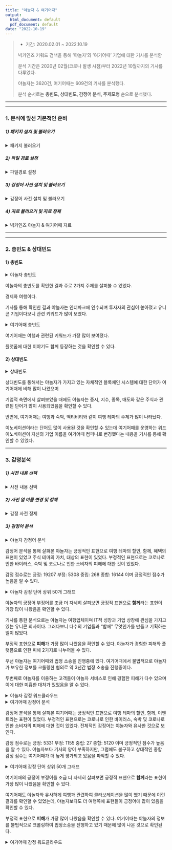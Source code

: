 ```yaml
---
title: "야놀자 & 여기어때"
output:
  html_document: default
  pdf_document: default
date: "2022-10-19"
---
```


> -   기간: 2020.02.01 \~ 2022.10.19
>
> 빅카인즈 키워드 검색을 통해 '야놀자'와 '여기어때' 기업에 대한 기사를 분석함
>
> 분석 기간은 2020년 02월(코로나 발생 시점)부터 2022년 10월까지의 기사를 다루었다.
>
> 야놀자는 3620건, 여기어때는 609건의 기사를 분석했다.
>
> 분석 순서로는 **총빈도, 상대빈도, 감정어 분석, 주제모형** 순으로 분석했다.

------------------------------------------------------------------------

------------------------------------------------------------------------

### 1. 분석에 앞선 기본적인 준비

##### *1) 패키지 설치 및 불러오기*

<details>

<summary>패키지 불러오기</summary>

::: {markdown="1-1"}
```r

c( "rio", "psych", "psychTools", "skimr", "janitor", 
   
   "tidyverse", "tidytable", "tidymodels", "lm.beta",
   
   "GGally", "ggforce", "gt", "mdthemes", "patchwork",
   
   "r2symbols", "equatiomatic", "purrr", "palmerpenguins",
   
   "textdata", "tidytext", "epubr", "stm", "quarto", "wordcloud",
   
   "RcppMeCab", "KoNLP", "tidyr", "dplyr", "tidylo", "lubridate"
   
) -> pkg 

lapply(pkg, require, ch = T)

sapply(pkg, function(x){

  if(!require(x, ch = T)) install.packages(x)

  library(x, ch = T)

})
```
:::

</details>

##### *2) 파일 경로 설정*

<details>

<summary>파일경로 설정</summary>

```r
#| label: 파일경로 설정
#| include: true
#| warning: false

setwd("C:/Users/YH JUNG/Documents/R/GIT/residence/data")

getwd()
```

</details>

##### *3) 감정어 사전 설치 및 불러오기*

<details>

<summary>감정어 사전 설치 및 불러오기</summary>

```r
#| label: 감정어 사전 다운 및 설치
#| include: false
#| warning: false

url_v <- "https://github.com/park1200656/KnuSentiLex/archive/refs/heads/master.zip"

dest_v <- "data/knusenti.zip"

download.file(url = url_v, destfile = dest_v, mode = "wb")

list.files("data/KnuSentiLex-master/")
```

</details>

##### *4) 자료 불러오기 및 자료 정제*

<details>

<summary>빅카인즈 야놀자 & 여기어때 자료</summary>

```r
#| label: 빅카인즈 야놀자 & 여기어때 자료
#| include: true
#| warning: false

# 야놀자
yanolja_df <- readxl::read_excel("C:/Users/YH JUNG/Documents/R/GIT/residence/data/yanolja_main_data(2020.02 ~ 2022.10).xlsx") %>%
  
select.(제목, 언론사, 본문, URL)

yanolja_tk <- yanolja_df %>%
  
drop_na() %>%
  
unnest_tokens(word, 제목, token = pos) %>%
  
separate(word, c("word", "pos"), sep = "/") %>%
  
filter(pos == 'nng')

#여기어때
hah_df <- readxl::read_excel("C:/Users/YH JUNG/Documents/R/GIT/residence/data/hah_main_data(2020.02 ~ 2022.10).xlsx") %>%
  
select.(제목, 언론사, 본문, URL)

hah_tk <- hah_df %>%
  
drop_na() %>%
  
unnest_tokens(word, 제목, token = pos) %>%
  
separate(word, c("word", "pos"), sep = "/") %>%
  
filter(pos == 'nng')
```

</details>

------------------------------------------------------------------------

------------------------------------------------------------------------

### 2. 총빈도 & 상대빈도

#### 1) 총빈도

<details>

<summary>야놀자 총빈도</summary>

```r
#| label: 야놀자 총빈도
#| include: true
#| warning: false

yanolja_total <- yanolja_tk %>%

count(word, sort = T) %>%

slice_max(n, n = 15) %>%

ggplot(aes(x = n,

y = reorder(word, n))) +

geom_col(show.legend = F)

yanolja_total
```

</details>

야놀자의 총빈도를 확인한 결과 주로 2가지 주제를 살펴볼 수 있었다.

경제와 여행이다.

기사를 통해 확인한 결과 야놀자는 인터파크에 인수되며 투자자의 관심이 쏟아졌고 유니콘 기업이다보니 관련 키워드가 많이 보였다.

<details>

<summary>여기어때 총빈도</summary>

```r
#| label: 여기어때 총빈도
#| include: true
#| warning: false

hah_total <- hah_tk %>%

count(word, sort = T) %>%

slice_max(n, n = 15) %>%

ggplot(aes(x = n,

y = reorder(word, n))) +

geom_col(show.legend = F)

hah_total
```

</details>

여기어때는 여행과 관련된 키워드가 가장 많이 보여졌다.

플랫폼에 대한 이야기도 함께 등장하는 것을 확인할 수 있다.

#### 2) 상대빈도

<details>

<summary>상대빈도</summary>

```r
#| label: 상대빈도
#| include: true
#| warning: false

yanolja_df %>% 
  unnest_tokens(output = word, input = 본문, token  = pos) %>% 
  separate(col = word, 
           into = c("word", "pos"),
           sep = "/") %>% 
  filter(pos == "nng")-> yj_df

hah_df %>% 
  unnest_tokens(output = word, input = 본문, token  = pos) %>% 
  separate(col = word, 
           into = c("word", "pos"),
           sep = "/") %>% 
  filter(pos == "nng") -> hh_df

#상대빈도 결합
bind_rows(yj_df, hh_df, .id = "기업")  %>% 
  filter(str_length(word) > 1) %>%
  filter(word != "여기") %>% 
  filter(word != "어때") %>% 
  filter(word != "야놀자") %>% 
  count(word, 기업) %>% 
  bind_log_odds(set = 기업,
                feature = word, 
                n = n) %>% 
  arrange(-log_odds_weighted) -> weighted_log_odds_df

weighted_log_odds_df %>%
  group_by(기업 = ifelse(기업 > 1, "여기어때", "야놀자")) %>%
  slice_max(abs(log_odds_weighted), n = 15) %>%
  ggplot(aes(x = log_odds_weighted,
             y = reorder(word, log_odds_weighted),
             fill = 기업)) +
  geom_col(show.legend = F) +
  facet_wrap(~기업, scale = "free")
```

</details>

상대빈도를 통해서는 야놀자가 가지고 있는 자체적인 블록체인 시스템에 대한 단어가 여기어때에 비해 많이 나왔으며

기업적 측면에서 살펴보았을 때에도 야놀자는 증시, 지수, 종목, 매도와 같은 주식과 관련된 단어가 많이 사용되었음을 확인할 수 있다.

반면에, 여기어때는 여행과 숙박, 액티비티와 같이 여행 테마의 주제가 많이 나타났다.

이노베이션이라는 단어도 많이 사용된 것을 확인할 수 있는데 여기어때를 운영하는 위드이노베이션이 자신의 기업 이름을 여기어때 컴퍼니로 변경했다는 내용을 기사를 통해 확인할 수 있었다.

------------------------------------------------------------------------

### 3. 감정분석

##### 1) 사전 내용 선택

<details>

<summary>사전 내용 선택</summary>

```r
#| label: 사전 내용 선택
#| include: false
#| warning: false

senti_name_v <- list.files("data/KnuSentiLex-master/.")[9]

senti_dic_df <- read_tsv("data/KnuSentiLex-master/SentiWord_Dict.txt", col_names = F)

```

</details>

##### 2) 사전 열 이름 변경 및 정제

<details>

<summary>감정 사전 정제</summary>

```r
#| label: 감정 사전 정제
#| include: true
#| warning: false

senti_dic_df <- senti_dic_df %>% rename(word = X1, sScore = X2)

senti_dic_df %>%

mutate(emotion = ifelse(sScore >= 1, "긍정", ifelse(sScore <= -1, "부정", "중립"))) %>%

count(emotion)

knu_dic_df <- senti_dic_df %>%

filter(!is.na(sScore))



```

</details>

##### 3) 감정어 분석

<details>

<summary>야놀자 감정어 분석</summary>

```r
#| label: 야놀자 감정어 분석
#| include: true
#| warning: false

#상위 15개 감정어 분석(단어 갯수 2개 이상)
yanolja_senti_df <- yanolja_tk %>%

unnest_tokens(word, 본문, token = pos) %>%

separate(col = word, into = c("word", "morph"), sep = "/" ) %>%

inner_join(knu_dic_df) %>%

count(word, sScore, sort = T) %>%

filter(str_length(word) > 1) %>%

mutate(word = reorder(word, n)) %>%

slice_head(n = 15)

#감정어 그래프
yanolja_senti_df %>%

ggplot()+

geom_col(aes(n, word, fill = sScore), show.legend = F)

#감정 분석 점수
yanolja_tk %>%

unnest_tokens(word, 본문) %>%

left_join(knu_dic_df) %>%

mutate(sScore = ifelse(is.na(sScore), 0, sScore)) %>%

arrange(sScore)

#긍정 부정 단어 갯수
yanolja_tk %>%

unnest_tokens(word, 본문) %>%

left_join(knu_dic_df) %>%

mutate(sScore = ifelse(sScore >= 1, "긍정", ifelse(sScore <= -1, "부정", "중립"))) %>%

count(sScore)

# 감정 점수
yanolja_tk %>%

unnest_tokens(word, 본문) %>%

left_join(knu_dic_df) %>%

mutate(sScore = ifelse(is.na(sScore), 0, sScore)) %>%

summarise(emotion = sum(sScore))
```

</details>

감정어 분석을 통해 살펴본 야놀자는 긍정적인 표현으로 여행 테마의 할인, 함께, 혜택의 표현이 있었고 주식 테마의 가치, 대상의 표현이 있었다. 부정적인 표현으로는 코로나로 인한 바이러스, 숙박 및 코로나로 인한 소비자의 피해에 대한 것이 있었다.

감정 점수로는 긍정: 19207 부정: 5308 중립: 268 종합: 16144 이며 긍정적인 점수가 높음을 알 수 있다.

<details>

<summary>야놀자 감정 단어 상위 50개 그래프</summary>

```r
#| label: 야놀자 감정 단어 상위 50개 그래프
#| include: true
#| warning: false

yanolja_tk %>%

unnest_tokens(word, 본문) %>%

inner_join(knu_dic_df) %>%

mutate(emotion = ifelse(sScore > 0, "긍정", ifelse(sScore < 0, "부정", "중립"))) %>%

filter(emotion != "중립") %>%

count(word, emotion, sort = T) %>%

mutate(word = reorder(word, n)) %>%

filter(str_length(word) > 1) %>%

top_n(20) %>%

ggplot(aes(word, n, fill = emotion)) +

geom_col(show.legend = FALSE) +

facet_wrap(~emotion, scales = "free_y") +

labs(y = "단어 빈도", x = "감정 단어", title = "야놀자 긍정어 부정어") +

coord_flip()
```

</details>

야놀자의 긍정어 부정어를 조금 더 자세히 살펴보면 긍정적 표현으로 **함께**라는 표현이 가장 많이 나왔음을 확인할 수 있다.

기사를 통한 분석으로는 야놀자는 여행업체이며 IT적 성장과 기업 상장에 관심을 가지고 있는 유니콘 회사이다. 그러다보니 다수의 기업들과 "함께" 무엇인가를 만들고 기획하는 일이 많았다.

부정적 표현으로 **피해**가 가장 많이 나왔음을 확인할 수 있다. 야놀자가 경험한 피해와 플랫폼으로 인한 피해 2가지로 나누어볼 수 있다.

우선 야놀자는 여기어때와 법정 소송을 진행중에 있다. 여기어때에서 불법적으로 야놀자가 보유한 정보를 크롤링한 혐의로 약 3년간 법정 소송을 진행중이다.

두번째로 야놀자를 이용하는 고객들이 야놀자 서비스로 인해 경험한 피해가 다수 있으며 이에 대한 미흡한 대처가 있었음을 알 수 있다.

<details>

<summary>야놀자 감정 워드클라우드</summary>

```r
#| label: 야놀자 감정 워드클라우드
#| include: true
#| warning: false

yanolja_tk %>%

unnest_tokens(word, 본문) %>%

inner_join(knu_dic_df) %>%

mutate(emotion = ifelse(sScore > 0, "긍정", ifelse(sScore < 0, "부정", "중립"))) %>%

filter(emotion != "중립") %>%

count(word, emotion, sort = T) %>%

filter(str_length(word) > 1) %>%

reshape2::acast(word ~ emotion, value.var = "n", fill = 0) %>%

comparison.cloud(colors = c("blue", "red"), max.words = 50)

```

</details>

<details>

<summary>여기어때 감정어 분석</summary>

```r
#| label: 여기어때 감정어 분석 
#| include: true
#| warning: false

#상위 15개 감정어 분석(단어 갯수 2개 이상)

hah_senti_df <- hah_tk %>%

unnest_tokens(word, 본문, token = pos) %>%

separate(col = word, into = c("word", "morph"), sep = "/" ) %>%

inner_join(knu_dic_df) %>%

count(word, sScore, sort = T) %>%

filter(str_length(word) > 1) %>%

mutate(word = reorder(word, n)) %>%

slice_head(n = 15)

#감정어 그래프

hah_senti_df %>%

ggplot()+

geom_col(aes(n, word, fill = sScore), show.legend = F)


#감정 분석 점수
hah_tk %>%

unnest_tokens(word, 본문) %>%

left_join(knu_dic_df) %>%

mutate(sScore = ifelse(is.na(sScore), 0, sScore)) %>%

arrange(sScore)


#긍정 부정 단어 갯수

hah_tk %>%

unnest_tokens(word, 본문) %>%

left_join(knu_dic_df) %>%

mutate(sScore = ifelse(sScore >= 1, "긍정", ifelse(sScore <= -1, "부정", "중립"))) %>%

count(sScore)

#감정 점수

hah_tk %>%

unnest_tokens(word, 본문) %>%

left_join(knu_dic_df) %>%

mutate(sScore = ifelse(is.na(sScore), 0, sScore)) %>%

summarise(emotion = sum(sScore))

```

</details>

감정어 분석을 통해 살펴본 여기어때는 긍정적인 표현으로 여행 테마의 할인, 함께, 이벤트라는 표현이 있었다. 부정적인 표현으로는 코로나로 인한 바이러스, 숙박 및 코로나로 인한 소비자의 피해에 대한 것이 있었다. 전체적인 감정어는 야놀자와 유사한 것으로 보인다.

감정 점수로는 긍정: 5331 부정: 1155 중립: 27 종합: 5120 이며 긍정적인 점수가 높음을 알 수 있다. 야놀자보다 기사의 양이 부족하지만, 그럼에도 불구하고 상대적인 종합 감정 점수는 여기어때가 더 높게 평가되고 있음을 파악할 수 있다.

<details>

<summary>여기어때 감정 단어 상위 50개 그래프</summary>

```r
#| label: 여기어때 감정 단어 상위 50개 그래프
#| include: true
#| warning: false

hah_tk %>%

unnest_tokens(word, 본문) %>%

inner_join(knu_dic_df) %>%

mutate(emotion = ifelse(sScore > 0, "긍정", ifelse(sScore < 0, "부정", "중립"))) %>%

filter(emotion != "중립") %>%

count(word, emotion, sort = T) %>%

mutate(word = reorder(word, n)) %>%

filter(str_length(word) > 1) %>%

top_n(20) %>%

ggplot(aes(word, n, fill = emotion)) +

geom_col(show.legend = FALSE) +

facet_wrap(~emotion, scales = "free_y") +

labs(y = "단어 빈도", x = "감정 단어", title = "여기어때 긍정어 부정어") +

coord_flip()

```

</details>

여기어때의 긍정어 부정어를 조금 더 자세히 살펴보면 긍정적 표현으로 **함께**라는 표현이 가장 많이 나왔음을 확인할 수 있다.

여기어때도 야놀자와 유사하게 여행과 관련하여 콜라보레이션을 많이 했기 때문에 이런 결과를 확인할 수 있었는데, 야놀자보다도 더 여행쪽에 표현들이 긍정어에 많이 있음을 확인할 수 있다.

부정적 표현으로 **피해**가 가장 많이 나왔음을 확인할 수 있다. 여기어때는 야놀자의 정보를 불법적으로 크롤링하여 법정소송을 진행하고 있기 때문에 많이 나온 것으로 확인된다.

<details>

<summary>여기어때 감정 워드클라우드</summary>

```r
#| label: 여기어때 감정 워드클라우드
#| include: true
#| warning: false

hah_tk %>%

unnest_tokens(word, 본문) %>%

inner_join(knu_dic_df) %>%

mutate(emotion = ifelse(sScore > 0, "긍정", ifelse(sScore < 0, "부정", "중립"))) %>%

filter(emotion != "중립") %>%

count(word, emotion, sort = T) %>%

filter(str_length(word) > 1) %>%

reshape2::acast(word ~ emotion, value.var = "n", fill = 0) %>%

comparison.cloud(colors = c("blue", "red"), max.words = 50)

```

------------------------------------------------------------------------

### 4. 주제모형

> 모형 구축을 위해 기준점이 되는 자료 열 "press", "cat" 등을 새롭게 불러와 자료를 수집하고
>
> 수집한 기사의 중복 기사를 삭제하고 기사별 열 번호를 기입하여 분석에 용의하게 정제했다.
>
> 많은 주제 중 경제와 문화 측면의 기사가 가장 많아 경제로 묶었다.
>
> 다양한 언론사를 야당지와 여당지로 추가 분류하였고 속하지 않은 언론사는 여당지로 분류하였다.

##### 1) 모델링을 위한 자료 수집

```r
#| label: 자료수집
#| include: false
#| warning: false

#야놀자
yanolja_sub <- readxl::read_excel("C:/Users/YH JUNG/Documents/R/GIT/residence/data/yanolja_after_covid_20190201-20220930.xlsx") %>%

select(일자, 제목, 본문, 언론사, cat = `통합 분류1`, 키워드)

#여기어때
hah_sub <- readxl::read_excel("C:/Users/YH JUNG/Documents/R/GIT/residence/data/hah_after_covid_20190201-20220930.xlsx") %>%

select(일자, 제목, 본문, 언론사, cat = `통합 분류1`, 키워드)
```

##### 2) 자료 정제

<details>

<summary>야놀자 자료 정제</summary>

```r
#| label: 야놀자 자료 정제
#| include: true
#| warning: false

yanolja_sub2 <- yanolja_sub %>%

distinct(제목, .keep_all = T) %>%

mutate(ID = factor(row_number())) %>%

mutate(week = week(ymd(일자))) %>%

unite(제목, 본문, col = "text", sep = " ") %>%

mutate(text = str_squish(text)) %>%

mutate(press = case_when(

언론사 == "조선일보" ~ "야당지",

언론사 == "중앙일보" ~ "야당지",

언론사 == "동앙일보" ~ "야당지",

언론사 == "국민일보" ~ "야당지",

언론사 == "문화일보" ~ "야당지",

언론사 == "한국경제" ~ "야당지",

언론사 == "경향신문" ~ "여당지",

TRUE ~ "여당지") ) %>%

separate(cat, sep = ">", into = c("cat", "cat2")) %>%

select(-cat2) %>%

mutate(catSoc = case_when( cat == "경제" ~ "경제면",
                           cat == "문화" ~ "경제면", 
                           TRUE ~ "비경제면") )

#주제별 갯수
yanolja_sub2 %>% count(cat, sort = T)
```

\#####

</details>

<details>

<summary>여기어때 자료 정제</summary>

```r
#| label: 여기어때 자료 정제
#| include: true
#| warning: false

hah_sub2 <- hah_sub %>%

distinct(제목, .keep_all = T) %>%

mutate(ID = factor(row_number())) %>%

mutate(week = week(ymd(일자))) %>%

unite(제목, 본문, col = "text", sep = " ") %>%

mutate(text = str_squish(text)) %>%

mutate(press = case_when(

언론사 == "조선일보" ~ "야당지",

언론사 == "중앙일보" ~ "야당지",

언론사 == "동앙일보" ~ "야당지",

언론사 == "국민일보" ~ "야당지",

언론사 == "문화일보" ~ "야당지",

언론사 == "한국경제" ~ "야당지",

언론사 == "경향신문" ~ "여당지",

TRUE ~ "여당지") ) %>%

separate(cat, sep = ">", into = c("cat", "cat2")) %>%

select(-cat2) %>%

mutate(catSoc = case_when(cat == "경제" ~ "경제면",
                          cat == "문화" ~ "경제면",
                          TRUE ~ "비경제면") )

#여기어때 주제별 갯수
hah_sub2 %>% count(cat, sort = T)
```

</details>

##### 3) 토큰화

<details>

<summary>야놀자 토큰화</summary>

```r
#| label: 야놀자 토큰화
#| include: true
#| warning: false

fullchar_v <- "ㆍ|ㅣ|‘|’|“|”|○|●|◎|◇|◆|□|■|△|▲|▽|▼|〓|◁|◀|▷|▶|♤|♠|♡|♥|♧|♣|⊙|◈|▣"


#야놀자 토큰화
yanolja_S <- yanolja_sub2 %>%

mutate(키워드 = str_remove_all(키워드, "[^(\\w+|\\d+|,)]")) %>%

mutate(키워드 = str_remove_all(키워드, fullchar_v)) %>%

unnest_tokens(word, 키워드, token = "regex", pattern = ",")

#토큰화 후 데이터 결합

yanolja_C <- yanolja_S %>%

group_by(ID) %>%

summarise(text2 = str_flatten(word, " ")) %>%

ungroup() %>%

inner_join(yanolja_sub2, by = "ID")
```

</details>

<details>

<summary>여기어때 토큰화</summary>

```r
#| label: 여기어때 토큰화
#| include: true
#| warning: false

hah_S <- hah_sub2 %>%

mutate(키워드 = str_remove_all(키워드, "[^(\\w+|\\d+|,)]")) %>%

mutate(키워드 = str_remove_all(키워드, fullchar_v)) %>%

unnest_tokens(word, 키워드, token = "regex", pattern = ",")

#여기어때 데이터 결합

hah_C <- hah_S %>%

group_by(ID) %>%

summarise(text2 = str_flatten(word, " ")) %>%

ungroup() %>%

inner_join(hah_sub2, by = "ID")
```

</details>

##### 4) stm 말뭉치

<details>

<summary>야놀자 stm 말뭉치 & 객체 할당</summary>

```r
#| label: 야놀자 stm 말뭉치 & 객체 할당
#| include: true
#| warning: false

processed_yanol <- yanolja_C %>% 
  textProcessor(documents = yanolja_C$text2,
                metadata = .,
                wordLengths = c(2, Inf))

out_yanol <- prepDocuments(processed_yanol$documents,
                           processed_yanol$vocab,
                           processed_yanol$meta,
                           lower.thresh = 0)

summary(out_yanol)

# 모형구축을 위한 객체 저장
docs_yanol <- out_yanol$documents

vocab_yanol <- out_yanol$vocab

meta_yanol <- out_yanol$meta
```

</details>

<details>

<summary>여기어때 stm 말뭉치 & 객체 할당</summary>

```r
#| label: 여기어때 stm 말뭉치 & 객체 할당
#| include: true
#| warning: false

processed_hah <- hah_C %>% textProcessor(documents = hah_C$text2,
                                         metadata = .,
                                         wordLengths = c(2, Inf))


out_hah <-prepDocuments(processed_hah$documents,
                        processed_hah$vocab,
                        processed_hah$meta,
                        lower.thresh = 0)

# 모형구축을 위한 객체 할당
summary(out_hah)

docs_hah <- out_hah$documents

vocab_hah <- out_hah$vocab

meta_hah <- out_hah$meta

```

</details>

##### 5) 공변인 분석

```r
#| label: 토픽 갯수 정하기
#| include: false
#| warning: false
#| eval: true
#주제 갯수
topicN <- c(3, 10)

storage_yanol <- searchK(docs_yanol, vocab_yanol, K = topicN)

storage_hah <- searchK(docs_hah, vocab_hah, K = topicN)
```

토픽 모델링을 하기 전에 모델을 1개부터 100개까지 코드를 진행해보았고 10개 이상부터 유의미한 토픽 분석이 될 것으로 확인되어 10개로 정했다.

<details>

<summary>야놀자 주제모형(공변인) 분석</summary>

```r
#| label: 야놀자 주제모형(공변인) 분석
#| include: true
#| warning: false

#시스템 시간
t1 <- Sys.time()
t2 <- Sys.time()
#주제모형 구성
meta_fit_yanol <- stm(documents = docs_yanol,
                      vocab = vocab_yanol,
                      data = meta_yanol,
                      K = 10,
                      prevalence =~ press + s(week, 6), 
                      max.em.its = 75, 
                      verbose = F, 
                      init.type = "Spectral",
                      seed = 37)
```

</details>

<details>

<summary>여기어때 주제모형(공변인) 분석</summary>

```r
#| label: 여기어때 주제모형(공변인) 분석
#| include: true
#| warning: false

plot(storage_hah)

meta_fit_hah <- stm(documents = docs_hah,
                    vocab = vocab_hah,
                    data = meta_hah,
                    K = 10,
                    prevalence =~ press + s(week, 6),
                    max.em.its = 75,
                    verbose = F,
                    init.type = "Spectral",
                    seed = 37)
```

</details>

##### 6) 주제 이름 짓기

<details>

<summary>야놀자 주제이름 짓기</summary>

```r
#| label: 야놀자 주제이름 짓기
#| include: true
#| warning: false

labelTopics(meta_fit_yanol)

#주제 이름 데이터 프레임에 저장
topic_name_yanol <- tibble(topic = 1:10,
                           name = c("1. 연휴, 여행",
                                    "2. 야놀자 클라우드 시스템",
                                    "3. 강원도 산불 피해자 지원",
                                    "4. 국정감사",
                                    "5. 온라인플렛폼공정화",
                                    "6. 인터파크 인수",
                                    "7. 유니콘 기업",
                                    "8. 결제 할인",
                                    "9. NFT",
                                    "10. 야놀자 투자") )

#주제별 상위 7개 단어목록을 데이터 프레임에 저장
td_beta_yanol <- meta_fit_yanol %>% tidy(matrix = 'beta')

term_topic_name_yanol <- td_beta_yanol %>%

group_by(topic) %>%

slice_max(beta, n = 7) %>%

left_join(topic_name_yanol, by = "topic")
```

</details>

<details>

<summary>여기어때 주제이름 짓기</summary>

```r
#| label: 여기어때 주제이름 짓기
#| include: true
#| warning: false

labelTopics(meta_fit_hah)

#주제 이름 데이터 프레임에 저장
topic_name_hah <- tibble(topic = 1:10,
                         name = c("1. 여기어때 인수",
                                  "2. 경상북도 콜라보",
                                  "3. 불법크롤링 법정 문제",
                                  "4. 유니콘 기업",
                                  "5. 현대카드 콜라보",
                                  "6. 고객정보 대량유출",
                                  "7. 경기도 콜라보",
                                  "8. 여행 플랫폼",
                                  "9. 반려동물 여행",
                                  "10. 해외여행") )

#주제별 상위 7개 단어목록을 데이터 프레임에 저장
td_beta_hah <- meta_fit_hah %>% tidy(matrix = 'beta')

term_topic_name_hah <-
  
  td_beta_hah %>%
  
  group_by(topic) %>%
  
  slice_max(beta, n = 7) %>%
  
  left_join(topic_name_hah, by = "topic")
```

</details>

토픽에 대한 단어들을 통해 주제를 정했으며, 유사한 주제의 경우 차이점을 두기위해 관련 기사들을 찾아보고 단어들을 확인해 보았다.

##### 7) 주제별 단어 분포표

<details>

<summary>야놀자 주제별 단어 분포표</summary>

```r
#| label: 야놀자 주제별 단어 분포표
#| include: true
#| warning: false

term_topic_name_yanol %>%
  ggplot(aes(x = beta,
             y = reorder_within(term, beta, name),
             fill = name)) +
  geom_col(show.legend = F) +
  
  facet_wrap(~name, scales = "free") +
  
  scale_y_reordered() + 
  
  labs(x = expression("단어 확률분포:"~beta), y = NULL,
       title = "야놀자 주제별 단어 확률 분포",
       subtitle = "주제별로 다른 단어들로 군집") +
  
  theme(plot.title = element_text(size = 20))
```

</details>

야놀자 주제별 단어 확률 분포를 통해 가장 많이 이야기되는 내용을 중심으로 살펴보았다. 인터파크 인수, 블록체인 루니버스 주제가 가장 밀집도 있게 보여졌다.

인터파크에서 야놀자를 인수하며 야놀자의 시장과 사업이 증가한 것을 확인할 수 있고, 야놀자의 주된 행사가 결제, 할인, 해택 등이라는 것을 확인할 수 있다.

<details>

<summary>여기어때 주제별 단어 분포표</summary>

```r
#| label: 여기어때 주제별 단어 분포표
#| include: true
#| warning: false

term_topic_name_hah %>%
  
  ggplot(aes(x = beta,
             y = reorder_within(term, beta, name),
             fill = name)) +
  
  geom_col(show.legend = F) +
  
  facet_wrap(~name, scales = "free") +
  
  scale_y_reordered() +
  
  labs(x = expression("단어 확률분포:"~beta),
       y = NULL,
       title = "여기어때 주제별 단어 확률 분포",
       subtitle = "주제별로 다른 단어들로 군집") +
  
  theme(plot.title = element_text(size = 20))
```

</details>

여기어때에서 밀집도가 있게 나타난 주제는 유니콘 기업과 경기도 콜라보이다.

여기어때는 유니콘 기업으로 숙박 플랫폼을 구축하여 기업의 가치를 높이며 여러 업체와의 상호작용을 통해 숙박업에서 큰 역할을 하고 있다는 것을 주제 모형을 통해 확인할 수 있으며 주된 수익 창출이 이런 중계 역할을 통한 수수료 수익임을 알 수 있다.

또한 여기어때가 경기도와 콜라보레이션을 하여 자신의 PR적 측면을 강화했다. 경기도의 여행지와 음식점 등 관광 촉진을 위해 다양한 영상과 캠페인을 진행하였고 콘텐츠 제작과 광고에도 힘쓴 것을 단어를 통해 확인할 수 있다.

##### 8) 감마를 통한 주제 관련보도 상위 주제어

> 감마는 주제어의 문서 분포를 확인하기 위해 쓰지만 분석 자료로 사용하지 않고 감마의 평균값을 통하여 주제 관련 보도의 상위 주제어를 파악할 수 있다.

<details>

<summary>야놀자 감마 분석을 통한 상위 주제어</summary>

```r
#| label: 야놀자 감마 분석을 통한 상위 주제어
#| include: true
#| warning: false

#감마분석
td_gamma_yanol <- meta_fit_yanol %>% tidy(matrix = 'gamma')

#단어분포 자료를 통해 주제별 상위 7개 단어 선정
top_terms_yanol <-

td_beta_yanol %>%

group_by(topic) %>%

slice_max(beta, n = 7) %>%

select(topic, term) %>%

summarise(terms = str_flatten(term, collapse = ","))

top_terms_yanol
#주제별 감마 평균 계산
gamma_terms_yanol <-

td_gamma_yanol %>%

group_by(topic) %>%

summarise(gamma = mean(gamma)) %>%

left_join(top_terms_yanol, by = 'topic') %>% 

left_join(topic_name_yanol, by = 'topic')

gamma_terms_yanol
```

</details>

<details>

<summary>여기어때 감마 분석을 통한 상위 주제어</summary>

```r
#| label: 여기어때 감마 분석을 통한 상위 주제어
#| include: true
#| warning: false

#감마분석
td_gamma_hah <- meta_fit_hah %>% tidy(matrix = 'gamma')

#단어분포 자료를 통해 주제별 상위 7개 단어 선정
top_terms_hah <-

td_beta_hah %>%

group_by(topic) %>%

slice_max(beta, n = 7) %>%

select(topic, term) %>%

summarise(terms = str_flatten(term, collapse = ","))

top_terms_hah

#주제별 감마 평균 계산
gamma_terms_hah <-

td_gamma_hah %>%

group_by(topic) %>%

summarise(gamma = mean(gamma)) %>%

left_join(top_terms_hah, by = 'topic') %>%

left_join(topic_name_hah, by = 'topic')

gamma_terms_hah
```

</details>

##### 9) 상위 주제어 그래프

<details>

<summary>야놀자 상위 주제어 그래프</summary>

```r
#| label: 야놀자 상위 주제어 그래프
#| include: true
#| warning: false

gamma_terms_yanol %>%
  
  ggplot(aes(x = gamma, y = reorder(name, gamma), fill = name)) +
  
  geom_col(show.legend = F) +
  
  geom_text(aes(label = round(gamma, 2)),
            hjust = 1.15) + 
  
  geom_text(aes(label = terms),
            hjust = -0.05) + 
  
  scale_x_continuous(expand = c(0, 0), 
                     limit = c(0, .8)) + 
  
  labs(x = expression("문서 확률분포"~(gamma)), 
       y = NULL,
       title = "야놀자 관련 상위 주제어",
       subtitle = "주제별로 기여도가 높은 단어 중심") +
  
  theme(plot.title = element_text(size = 20))
```

</details>

야놀자는 자체 클라우드 시스템이 가장 주목받고 있음을 확인할 수 있다.

IT 기업이 아니냐는 기사가 있을 정도로 자체적으로 개발하고 관리하는 클라우드 시스템이 야놀자의 가치와 서비스 측면을 높이는 데에 기여하고 있다.

또한 야놀자도 유니콘 기업으로 투자, 스타트업, 상장 등의 내용이 많이 주목받고 있다. 여행 업체이지만 다른 분야로 나아가기 위해 노력하고 있다는 것을 확인할 수 있다.

<details>

<summary>여기어때 상위 주제어 그래프</summary>

```r
#| label: 여기어때 상위 주제어 그래프
#| include: true
#| warning: false

gamma_terms_hah %>%

ggplot(aes(x = gamma, y = reorder(name, gamma), fill = name)) +

geom_col(show.legend = F) +

geom_text(aes(label = round(gamma, 2)), 
          hjust = 1.15) + 

geom_text(aes(label = terms),
          hjust = -0.05) + 

scale_x_continuous(expand = c(0, 0), 
                   limit = c(0, .8)) + 

labs(x = expression("문서 확률분포"~(gamma)),
     y = NULL,
     title = "여기어때 관련 상위 주제어",
     subtitle = "주제별로 기여도가 높은 단어 중심") +
  
theme(plot.title = element_text(size = 20))
```

</details>

여기어때는 여행과 관련된 주제가 상위 주제를 차지하고 있다. 해택적인 부분, 여행적인 부분에 있어서 더욱 관심을 받고 있다.

### 정리

> 야놀자와 여기어때를 비교하며 단어적 차이를 살펴본 결과 분명하게 두드러지는 부분은 2가지가 있었다.
>
> 1)  여행 플랫폼
>
> 야놀자와 여기어때는 모델링을 통한 비교 분석을 해도 콜라보레이션, 여행, 할인 등 **여행 관련 주제**가 매우 유사한 것을 알 수 있다. 유사한 플랫폼이기 때문에 **크롤링 관련 법정 소송**이 3년동안 진행되고 있는 것도 그렇고 얼마나 많은 숙소, 식당과 제휴를 맺느냐에 따라 기업의 성적이 달라지기 때문에 매우 민감한 사항인 것을 알 수 있다.
>
> 2)  기술력
>
> 코로나 이후 여행 업체가 주춤하면서 **여기어때는 현상 유지**를 하기 위해 노력한 것으로 보인다. 다시 말해 자신의 플랫폼이 망하지 않게 만들기 위해 지금의 플랫폼을 조금 더 향상시기기 보다 보완하는 것에 중점을 두었다.
>
> 하지만 **야놀자**는 코로나로 인해 여행업체가 주춤되는 것을 기회로 삼아서 **자체적인 시스템 개발**에 힘을 더했다. **블록체인, NFT**와 같이 수익원을 창출할 수 있는 기술력을 발전시켰고 이러한 기술력을 바탕으로 서비스에 적용하다보니, 여기어때와의 성장률에 있어서 격차가 나고 있다는 것을 확인할 수 있었다.
